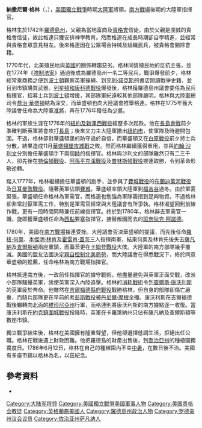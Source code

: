{{multiple issues|
{{expert|time=2016-04-17T04:24:04+00:00}}
{{no footnotes|time=2016-04-17T04:24:04+00:00}}
{{onesource|time=2016-04-17T04:24:04+00:00}}
{{original research|time=2016-04-17T04:24:04+00:00}}
{{refimprove|time=2016-04-17T04:24:04+00:00}}
}}
{{NoteTA
|G1=Military
|G2=USState
|G3=People
|T=zh-cn:纳瑟内尔·格林; zh-hk:彌敦內爾·格連; zh-tw:納撒尼爾·格林
|1=zh:強制; zh-hans:强制; zh-hant:強制;
|3=zh-cn:纳瑟内尔·格林; zh-hk:彌敦內爾·格連; zh-tw:納撒尼爾·格林
|4=zh-hans:格林; zh-cn:格林; zh-hk:格連; zh-tw:格林
}}
{{Infobox military person
|name=納撒尼爾·格林<br/> Nathanael Greene
|born = {{birth date|1742|8|7}}
|died = {{death date and age|1786|6|19|1742|8|7}}
|image= [[File:Greene_portrait.jpg|200px]]
|caption=格林將軍畫像。
|placeofbirth= {{link-en|羅德島及普洛威頓斯種植園殖民地|Colony of Rhode Island and Providence Plantations}}[[沃里克_(羅得島州)|沃里克]]
|placeofdeath= [[喬治亞州|喬治亞州]][[薩凡納|薩凡納]]
|allegiance={{flagicon|USA|1777}} [[美國|美國]]
|branch= [[大陸軍|大陸軍]]
|serviceyears=1775-1783年
|rank= [[少將|少將]]
|battles= [[美國獨立戰爭|美國獨立戰爭]]
}}
'''納撒尼爾·格林'''（{{lang-en|Nathanael Greene}}，{{bd|1742年|8月7日|1786年|6月19日}}），[[美國獨立戰爭|美國獨立戰爭]]時期[[大陸軍|大陸軍]]將領，[[南方戰場_(美國獨立戰爭)|南方戰場]]後期的大陸軍指揮官。

格林生於1742年[[羅德島州|羅德島州]]，父親為當地富商及[[貴格會|貴格會]]信徒。由於父親是虔誠的貴格會信徒，故此格連只獲安排神學教育。然而格連在成長時期卻自學精進，並經常與貴格會眾意見相左。後來格連因在公眾場合持械及組織民兵，被貴格會開除會籍。

1770年代，北美殖民地與[[大不列顛|英國]]的關係轉趨惡劣。格林同情殖民地的反抗主張，並在1774年《[[強制法案|強制法案]]》通過後成為羅德島州一名二等民兵。戰爭爆發前夕，格林經常乘商務之便到[[波士頓|波士頓]]觀察英軍操練、到[[亨利·諾克斯|亨利·諾克斯]]的書店閱讀戰爭史籍、並且到市鎮購買武器。[[列星頓和康科德戰役|列星頓和康科德戰役]]爆發後，格林獲羅德島州議會委任為民兵指揮官，招募士兵到[[波士頓|波士頓]]增援，其部隊軍紀遠較其他部隊嚴明。格林與[[大陸軍|大陸軍]]總司令[[喬治·華盛頓|喬治·華盛頓]]結為深交，而華盛頓也向大陸議會推舉格連。格林在1775年獲大陸議會任命為大陸軍[[准將|准將]]，再在1776年獲任為[[少將|少將]]。

格林的軍旅生涯在1776年的[[紐約及新澤西戰役|紐約及新澤西戰役]]經歷多次起跌。他在[[長島會戰|長島會戰]]前夕準確判斷英軍將會攻打[[長島|長島]]；後來又力主大陸軍撤出[[紐約市|紐約市]]，使軍隊及時避開包圍。不過，格林卻對華盛頓堡的防守過於自信，而華盛頓又在[[白原戰役|白原戰役]]前夕將士兵分散，結果造成11月[[華盛頓堡攻城戰|華盛頓堡攻城戰]]之敗。然而格林繼續獲得重用，並與[[約翰·沙利文|約翰·沙利文]]分別擔任華盛頓手下兩個[[師|師]]的指揮官。格林與沙利文的部隊雖然只有二三千人，卻先後在[[特倫頓戰役|特倫頓戰役]]、[[阿孫平克溪戰役|阿孫平克溪戰役]]及[[普林斯頓戰役|普林斯頓戰役]]接連取勝，令到革命形勢逆轉。

踏入1777年，格林繼續擔任華盛頓的副手，並參與了[[費城戰役|費城戰役]]的[[布蘭迪萬河戰役|布蘭迪萬河戰役]]及[[日耳曼敦戰役|日耳曼敦戰役]]。隨著英軍佔領[[費城|費城]]，華盛頓率領大陸軍到[[福吉谷|福吉谷]]過冬。由於軍需緊張，華盛頓任命格林為軍需官，而格連也勉強為軍隊籌措到足夠物資。不過格林卻非常討厭軍需工作，特別是軍需官經常與大陸議會有所爭執。格林渴望回到前線作戰，更有一段時間同時兼任前線指揮官。終於到1780年，格林辭去軍需官一職，旋即獲華盛頓任命為[[西點_(紐約州)|西點]]要塞指揮官，接替叛國而去的[[班奈狄克·阿諾德|班奈狄克·阿諾德]]。

1780年，美國在[[南方戰場_(美國獨立戰爭)|南方戰場]]接連受挫。大陸議會否決華盛頓的提議，而先後任命[[羅拔·何奧|羅拔·何奧]]、[[本傑明·林肯|本傑明·林肯]]及[[霍雷肖·蓋茨|霍雷肖·蓋茨]]三人指揮南軍，結果何奧及林肯先後失去[[薩凡納|薩凡納]]及[[查爾斯頓_(南卡羅來納州)|查爾斯頓]]兩座重鎮，而蓋茨更在[[卡姆登戰役|卡姆登戰役]]大敗。大陸軍的南方部隊幾乎覆滅。美國的盟友法國決定[[英法戰爭_(1778年－1783年)|親自控制北美局勢]]，而大陸議會在得悉戰況下，終於同意華盛頓的推薦，任命格林為南方戰場指揮官。

格林抵達南方後，一改前任指揮官的據守戰術。他盡量避免與英軍正面交戰，改派小部隊騷擾英軍，誘使英軍深入內陸追擊。格林的[[消耗戰|消耗戰術]]令到[[查爾斯·康沃利斯|查爾斯·康沃利斯]]的英軍疲於奔命。他雖然在[[吉爾福德縣府戰役|吉爾福德縣府戰役]]戰勝格林，但自身的部隊卻傷亡嚴重，而騎兵部隊更在早前的[[考彭斯戰役|考彭斯戰役]]被[[丹尼爾·摩根|丹尼爾·摩根]]全殲。康沃利斯在吉爾福德戰後輾轉向北面的[[維珍尼亞州|維珍尼亞州]]行軍，而格連則將康沃利斯的南方據點逐一收復。當康沃利斯在[[約克鎮圍城戰役|約克鎮圍城戰役]]投降時，英軍在卡羅萊納州只佔有薩凡納及查爾斯頓等數座市鎮。

獨立戰爭結束後，格林在美國擁有隆重聲望，但他卻選擇低調生活，拒絕出任公職。格林在戰後遇上財政困難。他把羅德島的財產出售後，到[[喬治亞州|喬治亞州]]的種植園務農度日。1786年6月12日，格林在自己的種植園內不幸[[中暑|中暑]]，在數日後不治。美國有多座市鎮以格林為名，以茲紀念。

==參考資料==
{{refbegin}}
*{{Citation
|last=Greene
|first=Francis Vinton
|title=General Greene
|language=en
|publication-place =New York
|publisher=Chelsea House
|year=1983
}}
{{refend}}

{{Authority control}}
{{DEFAULTSORT:Greene}}
[[Category:大陆军将领|Category:大陆军将领]]
[[Category:美國獨立戰爭美國軍事人物|Category:美國獨立戰爭美國軍事人物]]
[[Category:美国贵格会教徒|Category:美国贵格会教徒]]
[[Category:英格蘭裔美國人|Category:英格蘭裔美國人]]
[[Category:羅德島州政治人物|Category:羅德島州政治人物]]
[[Category:罗德岛州议会议员|Category:罗德岛州议会议员]]
[[Category:佐治亚州萨凡纳人|Category:佐治亚州萨凡纳人]]